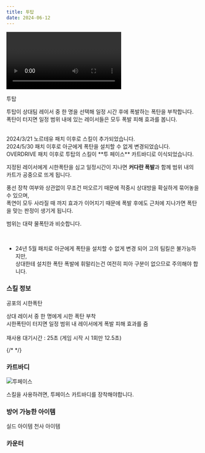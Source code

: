 ```yaml
---
title: 투탑
date: 2024-06-12
---
```


<Division className="mdRatio">
	<Video fileName="skill/skill-viktor.mp4" />
</Division>

<Sprite className="character" backgroundPosition="-556px -1740px">투탑</Sprite>

<Bq>투탑이 상대팀 레이서 중 한 명을 선택해 일정 시간 후에 폭발하는 폭탄을 부착합니다.<br/>
폭탄이 터지면 일정 범위 내에 있는 레이서들은 모두 폭발 피해 효과를 봅니다.<br/><br/>
<Link target="_blank" href="https://kartdrift.nexon.com/kartdrift/ko/news/update/view?threadId=2527539">2024/3/21 노르테유 패치</Link> 이후로 스킬이 추가되었습니다.<br/>
<Link target="_blank" href="https://kartdrift.nexon.com/kartdrift/ko/news/update/view?threadId=2574039">2024/5/30 패치</Link> 이후로 아군에게 폭탄을 설치할 수 없게 변경되었습니다.<br/>
OVERDRIVE 패치 이후로 투탑의 스킬이 **투 페이스** 카트바디로 이식되었습니다.</Bq>

지정된 레이서에게 시한폭탄을 심고 일정시간이 지나면 **커다란 폭발**과 함께 범위 내의 카트가 공중으로 뜨게 됩니다. 

풍선 장착 여부와 상관없이 무조건 떠오르기 때문에 적중시 상대방을 확실하게 묶어놓을 수 있으며, <br/>
폭연이 모두 사라질 때 까지 효과가 이어지기 때문에 폭발 후에도 근처에 지나가면 폭탄을 맞는 판정이 생기게 됩니다. 

범위는 대략 물폭탄과 비슷합니다.

<br/>

- 24년 5월 패치로 아군에게 폭탄을 설치할 수 없게 변경 되어 고의 팀킬은 불가능하지만, <br/>
상대한테 설치한 폭탄 폭발에 휘말리는건 여전히 피아 구분이 없으므로 주의해야 합니다.

### 스킬 정보

<Sprite className="skill" backgroundPosition="-550px -10px">공포의 시한폭탄</Sprite>

<Info diffText="중급자 추천" titleText="공포의 시한폭탄" tagText="액티브"/>

<Bq>상대 레이서 중 한 명에게 시한 폭탄 부착<br/>
시한폭탄이 터지면 일정 범위 내 레이서에게 폭발 피해 효과를 줌<br/><br/>
재사용 대기시간 : 25초 (게임 시작 시 1회만 12.5초)</Bq>

{/* <TagList title="재사용 대기시간">
    <Tag name="일반" text1="25초" text2="12.5초"/>
    <Tag name="고급" text1="23.7초" text2="11.8초"/>
    <Tag name="희귀" text1="22.4초" text2="11.2초"/>
    <Tag name="영웅" text1="21.1초" text2="10.5초"/>
    <Tag name="전설" text1="19.8초" text2="9.9초"/>
</TagList> */}

### 카트바디

<Img className="dynamicImage" src="/images/karts/투페이스.webp" alt="투페이스"/>

스킬을 사용하려면, 투페이스 카트바디를 장착해야합니다.

### 방어 가능한 아이템

<Division className="mdFlex mdCg">
    <Sprite className="item" backgroundPosition="-244px -165px">실드 아이템</Sprite>
    <Sprite className="item" backgroundPosition="-87px -13px">천사 아이템</Sprite>
</Division>

### 카운터

<Division className="mdFlex mdCg">
    <Tag name="지피시장" styleClassName="radius"/>
    <Tag name="에리니" styleClassName="radius"/>
</Division>
